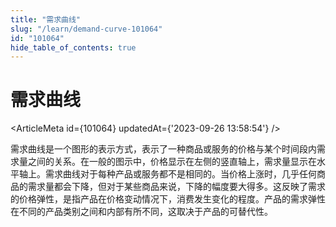 ```yaml
---
title: "需求曲线"
slug: "/learn/demand-curve-101064"
id: "101064"
hide_table_of_contents: true
---
```



# 需求曲线

<ArticleMeta id={101064} updatedAt={'2023-09-26 13:58:54'} />
<div className='border-solid border-b border-t-0 my-4 border-[var(--ifm-color-gray-300)]' />

需求曲线是一个图形的表示方式，表示了一种商品或服务的价格与某个时间段内需求量之间的关系。在一般的图示中，价格显示在左侧的竖直轴上，需求量显示在水平轴上。需求曲线对于每种产品或服务都不是相同的。当价格上涨时，几乎任何商品的需求量都会下降，但对于某些商品来说，下降的幅度要大得多。这反映了需求的价格弹性，是指产品在价格变动情况下，消费发生变化的程度。产品的需求弹性在不同的产品类别之间和内部有所不同，这取决于产品的可替代性。
